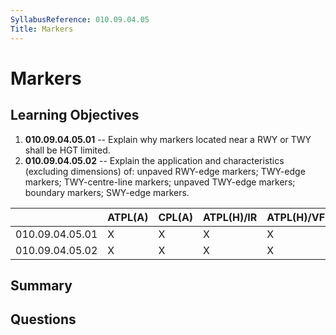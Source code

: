 ```yaml
---
SyllabusReference: 010.09.04.05
Title: Markers
---
```


# Markers

## Learning Objectives

1. **010.09.04.05.01** -- Explain why markers located near a RWY or TWY shall be
   HGT limited.
2. **010.09.04.05.02** -- Explain the application and characteristics (excluding
   dimensions) of: unpaved RWY-edge markers; TWY-edge markers; TWY-centre-line
   markers; unpaved TWY-edge markers; boundary markers; SWY-edge markers.

|                 | ATPL(A) | CPL(A) | ATPL(H)/IR | ATPL(H)/VFR | CPL(H) | IR  | CBIR(A) |
| --------------- | ------- | ------ | ---------- | ----------- | ------ | --- | ------- |
| 010.09.04.05.01 | X       | X      | X          | X           | X      | X   | X       |
| 010.09.04.05.02 | X       | X      | X          | X           | X      | X   | X       |

## Summary

## Questions
